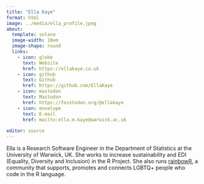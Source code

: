 ```yaml
---
title: "Ella Kaye"
format: html
image: ../media/ella_profile.jpeg
about:
  template: solana
  image-width: 10em
  image-shape: round
  links:
    - icon: globe
      text: Website
      href: https://ellakaye.co.uk
    - icon: github
      text: Github
      href: https://github.com/EllaKaye
    - icon: mastodon
      text: Mastodon
      href: https://fosstodon.org/@ellakaye
    - icon: envelope
      text: E-mail
      href: mailto:ella.m.kaye@warwick.ac.uk
  
editor: source
---
```


Ella is a Research Software Engineer in the Department of Statistics at the University of Warwick, UK. She works to increase sustainability and EDI (Equality, Diversity and Inclusion) in the R Project. She also runs [rainbowR](https://rainbowr.netlify.app), a community that supports, promotes and connects LGBTQ+ people who code in the R language.
